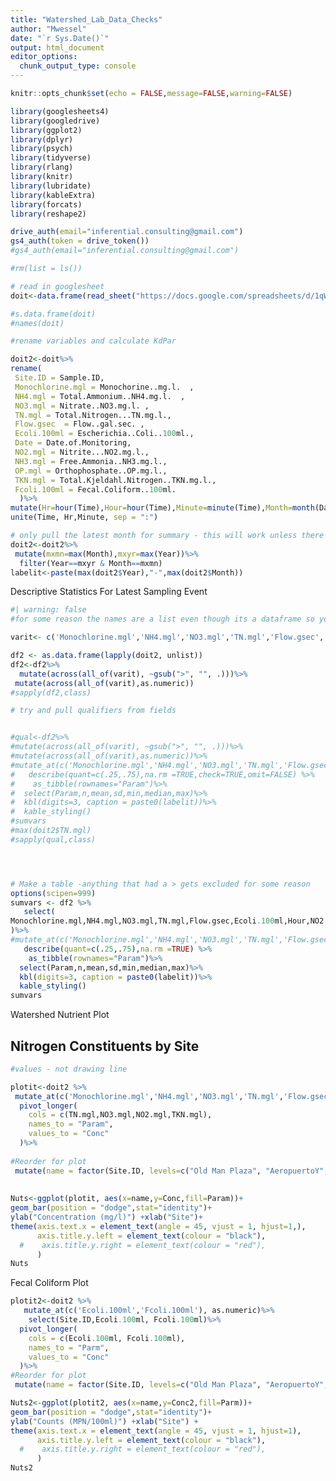 ```yaml
---
title: "Watershed_Lab_Data_Checks"
author: "Mwessel"
date: "`r Sys.Date()`"
output: html_document
editor_options: 
  chunk_output_type: console
---
```


```r
knitr::opts_chunk$set(echo = FALSE,message=FALSE,warning=FALSE)

```



```r

library(googlesheets4)
library(googledrive)
library(ggplot2)
library(dplyr)
library(psych)
library(tidyverse)
library(rlang)
library(knitr)
library(lubridate)
library(kableExtra)
library(forcats)
library(reshape2)

drive_auth(email="inferential.consulting@gmail.com")
gs4_auth(token = drive_token())
#gs4_auth(email="inferential.consulting@gmail.com")

#rm(list = ls())

# read in googlesheet
doit<-data.frame(read_sheet("https://docs.google.com/spreadsheets/d/1qWWiaY-w2_Z-NJINq-mnOCpXk_fTmuQxA0sgXArYbgg/edit?usp=sharing"))

#s.data.frame(doit)
#names(doit)

#rename variables and calculate KdPar

doit2<-doit%>%
rename(
 Site.ID = Sample.ID,  
 Monochlorine.mgl = Monochorine..mg.l.  ,        
 NH4.mgl = Total.Ammonium..NH4.mg.l.  ,          
 NO3.mgl = Nitrate..NO3.mg.l. ,                  
 TN.mgl = Total.Nitrogen...TN.mg.l.,             
 Flow.gsec  = Flow..gal.sec. ,                   
 Ecoli.100ml = Escherichia..Coli..100ml.,        
 Date = Date.of.Monitoring,                      
 NO2.mgl = Nitrite...NO2.mg.l.,                  
 NH3.mgl = Free.Ammonia..NH3.mg.l.,              
 OP.mgl = Orthophosphate..OP.mg.l.,              
 TKN.mgl = Total.Kjeldahl.Nitrogen..TKN.mg.l.,   
 Fcoli.100ml = Fecal.Coliform..100ml.                  
  )%>%
mutate(Hr=hour(Time),Hour=hour(Time),Minute=minute(Time),Month=month(Date),Year=year(Date))%>%
unite(Time, Hr,Minute, sep = ":")

# only pull the latest month for summary - this will work unless there is a sampling event that crosses a month
doit2<-doit2%>%
 mutate(mxmn=max(Month),mxyr=max(Year))%>%
  filter(Year==mxyr & Month==mxmn)
labelit<-paste(max(doit2$Year),"-",max(doit2$Month))
```


Descriptive Statistics For Latest Sampling Event


```r



#| warning: false
#for some reason the names are a list even though its a dataframe so you have to unlist it;

varit<- c('Monochlorine.mgl','NH4.mgl','NO3.mgl','TN.mgl','Flow.gsec','Ecoli.100ml','Hour','NO2.mgl','NH3.mgl','OP.mgl','TKN.mgl','Fcoli.100ml')

df2 <- as.data.frame(lapply(doit2, unlist))
df2<-df2%>%
  mutate(across(all_of(varit), ~gsub(">", "", .)))%>%
 mutate(across(all_of(varit),as.numeric))
#sapply(df2,class)

# try and pull qualifiers from fields


#qual<-df2%>% 
#mutate(across(all_of(varit), ~gsub(">", "", .)))%>%
#mutate(across(all_of(varit),as.numeric))%>%  
#mutate_at(c('Monochlorine.mgl','NH4.mgl','NO3.mgl','TN.mgl','Flow.gsec','Ecoli.100ml','#Hour','NO2.mgl','NH3.mgl','OP.mgl','TKN.mgl','Fcoli.100ml'), as.numeric)%>% 
#   describe(quant=c(.25,.75),na.rm =TRUE,check=TRUE,omit=FALSE) %>%
#    as_tibble(rownames="Param")%>%
#  select(Param,n,mean,sd,min,median,max)%>%
#  kbl(digits=3, caption = paste0(labelit))%>%
#  kable_styling()
#sumvars
#max(doit2$TN.mgl)
#sapply(qual,class)




# Make a table -anything that had a > gets excluded for some reason
options(scipen=999)
sumvars <- df2 %>%
   select(
Monochlorine.mgl,NH4.mgl,NO3.mgl,TN.mgl,Flow.gsec,Ecoli.100ml,Hour,NO2.mgl,NH3.mgl,OP.mgl,TKN.mgl,Fcoli.100ml
)%>%
#mutate_at(c('Monochlorine.mgl','NH4.mgl','NO3.mgl','TN.mgl','Flow.gsec','Ecoli.100ml','#Hour','NO2.mgl','NH3.mgl','OP.mgl','TKN.mgl','Fcoli.100ml'), as.numeric)%>% 
   describe(quant=c(.25,.75),na.rm =TRUE) %>%
    as_tibble(rownames="Param")%>%
  select(Param,n,mean,sd,min,median,max)%>%
  kbl(digits=3, caption = paste0(labelit))%>%
  kable_styling()
sumvars


```



Watershed Nutrient Plot

##  Nitrogen Constituents by Site
```r

#values - not drawing line

plotit<-doit2 %>%
 mutate_at(c('Monochlorine.mgl','NH4.mgl','NO3.mgl','TN.mgl','Flow.gsec','Ecoli.100ml','Hour','NO2.mgl','NH3.mgl','OP.mgl','TKN.mgl','Fcoli.100ml'), as.numeric)%>%
  pivot_longer(
    cols = c(TN.mgl,NO3.mgl,NO2.mgl,TKN.mgl),
    names_to = "Param",
    values_to = "Conc"
  )%>%
 
#Reorder for plot
 mutate(name = factor(Site.ID, levels=c("Old Man Plaza", "AeropuertoY", "Plant", "P3_out", "P4_out","Bridge", "Turtle Stream", "Coronel Pond")))
         
 
Nuts<-ggplot(plotit, aes(x=name,y=Conc,fill=Param))+
geom_bar(position = "dodge",stat="identity")+
ylab("Concentration (mg/l)") +xlab("Site")+
theme(axis.text.x = element_text(angle = 45, vjust = 1, hjust=1,),
      axis.title.y.left = element_text(colour = "black"),
  #    axis.title.y.right = element_text(colour = "red"),
      )
Nuts

```

Fecal Coliform Plot

```r

plotit2<-doit2 %>%
   mutate_at(c('Ecoli.100ml','Fcoli.100ml'), as.numeric)%>%
    select(Site.ID,Ecoli.100ml, Fcoli.100ml)%>%
  pivot_longer(
    cols = c(Ecoli.100ml, Fcoli.100ml),
    names_to = "Parm",
    values_to = "Conc"
  )%>%
#Reorder for plot
 mutate(name = factor(Site.ID, levels=c("Old Man Plaza", "AeropuertoY", "Plant", "P3_out", "P4_out","Bridge", "Turtle Stream", "Coronel Pond")),Conc2=as.numeric(Conc))

Nuts2<-ggplot(plotit2, aes(x=name,y=Conc2,fill=Parm))+
geom_bar(position = "dodge",stat="identity")+
ylab("Counts (MPN/100ml)") +xlab("Site") +
theme(axis.text.x = element_text(angle = 45, vjust = 1, hjust=1),
      axis.title.y.left = element_text(colour = "black"),
  #    axis.title.y.right = element_text(colour = "red"),
      )
Nuts2


```



